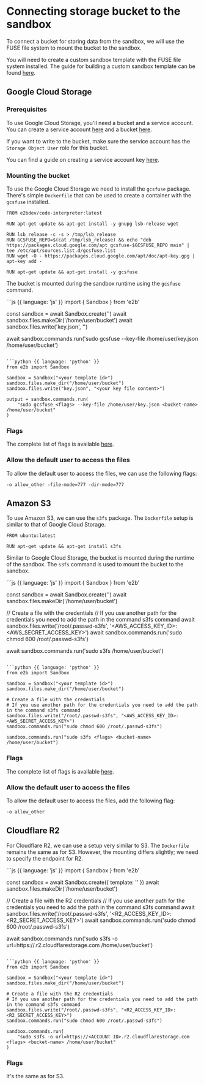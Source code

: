 # Connecting storage bucket to the sandbox

To connect a bucket for storing data from the sandbox, we will use the FUSE file system to mount the bucket to the sandbox.

You will need to create a custom sandbox template with the FUSE file system installed. The guide for building a custom sandbox template can be found [here](/docs/sandbox-template).

## Google Cloud Storage
### Prerequisites

To use Google Cloud Storage, you'll need a bucket and a service account. You can create a service account [here](https://console.cloud.google.com/iam-admin/serviceaccounts) and a bucket [here](https://console.cloud.google.com/storage).

If you want to write to the bucket, make sure the service account has the `Storage Object User` role for this bucket.

You can find a guide on creating a service account key [here](https://cloud.google.com/iam/docs/keys-create-delete#iam-service-account-keys-create-console).

### Mounting the bucket

To use the Google Cloud Storage we need to install the `gcsfuse` package. There's simple `Dockerfile` that can be used to create a container with the `gcsfuse` installed.

```docker
FROM e2bdev/code-interpreter:latest

RUN apt-get update && apt-get install -y gnupg lsb-release wget

RUN lsb_release -c -s > /tmp/lsb_release
RUN GCSFUSE_REPO=$(cat /tmp/lsb_release) && echo "deb https://packages.cloud.google.com/apt gcsfuse-$GCSFUSE_REPO main" | tee /etc/apt/sources.list.d/gcsfuse.list
RUN wget -O - https://packages.cloud.google.com/apt/doc/apt-key.gpg | apt-key add -

RUN apt-get update && apt-get install -y gcsfuse

```

The bucket is mounted during the sandbox runtime using the `gcsfuse` command.

<CodeGroup isRunnable={false}>
```js {{ language: 'js' }}
import { Sandbox } from 'e2b'

const sandbox = await Sandbox.create('<your template id>')
await sandbox.files.makeDir('/home/user/bucket')
await sandbox.files.write('key.json', '<your service account key>')

await sandbox.commands.run('sudo gcsfuse <flags> --key-file /home/user/key.json <bucket-name> /home/user/bucket')
```

```python {{ language: 'python' }}
from e2b import Sandbox

sandbox = Sandbox("<your template id>")
sandbox.files.make_dir("/home/user/bucket")
sandbox.files.write("key.json", "<your key file content>")

output = sandbox.commands.run(
    "sudo gcsfuse <flags> --key-file /home/user/key.json <bucket-name> /home/user/bucket"
)
```
</CodeGroup>

### Flags

The complete list of flags is available [here](https://cloud.google.com/storage/docs/gcsfuse-cli#options).

### Allow the default user to access the files

To allow the default user to access the files, we can use the following flags:

```
-o allow_other -file-mode=777 -dir-mode=777
```

## Amazon S3

To use Amazon S3, we can use the `s3fs` package. The `Dockerfile` setup is similar to that of Google Cloud Storage.

```docker
FROM ubuntu:latest

RUN apt-get update && apt-get install s3fs
```

Similar to Google Cloud Storage, the bucket is mounted during the runtime of the sandbox. The `s3fs` command is used to mount the bucket to the sandbox.

<CodeGroup isRunnable={false}>
```js {{ language: 'js' }}
import { Sandbox } from 'e2b'

const sandbox = await Sandbox.create('<your template id>')
await sandbox.files.makeDir('/home/user/bucket')

// Create a file with the credentials
// If you use another path for the credentials you need to add the path in the command s3fs command
await sandbox.files.write('/root/.passwd-s3fs', '<AWS_ACCESS_KEY_ID>:<AWS_SECRET_ACCESS_KEY>')
await sandbox.commands.run('sudo chmod 600 /root/.passwd-s3fs')

await sandbox.commands.run('sudo s3fs <flags> <bucket-name> /home/user/bucket')
```

```python {{ language: 'python' }}
from e2b import Sandbox

sandbox = Sandbox("<your template id>")
sandbox.files.make_dir("/home/user/bucket")

# Create a file with the credentials
# If you use another path for the credentials you need to add the path in the command s3fs command
sandbox.files.write("/root/.passwd-s3fs", "<AWS_ACCESS_KEY_ID>:<AWS_SECRET_ACCESS_KEY>")
sandbox.commands.run("sudo chmod 600 /root/.passwd-s3fs")

sandbox.commands.run("sudo s3fs <flags> <bucket-name> /home/user/bucket")
```
</CodeGroup>

### Flags

The complete list of flags is available [here](https://manpages.ubuntu.com/manpages/xenial/man1/s3fs.1.html).

### Allow the default user to access the files

To allow the default user to access the files, add the following flag:

```
-o allow_other
```

## Cloudflare R2

For Cloudflare R2, we can use a setup very similar to S3. The `Dockerfile` remains the same as for S3. However, the mounting differs slightly; we need to specify the endpoint for R2.

<CodeGroup isRunnable={false}>
```js {{ language: 'js' }}
import { Sandbox } from 'e2b'

const sandbox = await Sandbox.create({ template: '<your template id>' })
await sandbox.files.makeDir('/home/user/bucket')

// Create a file with the R2 credentials
// If you use another path for the credentials you need to add the path in the command s3fs command
await sandbox.files.write('/root/.passwd-s3fs', '<R2_ACCESS_KEY_ID>:<R2_SECRET_ACCESS_KEY>')
await sandbox.commands.run('sudo chmod 600 /root/.passwd-s3fs')

await sandbox.commands.run('sudo s3fs -o url=https://<ACCOUNT ID>.r2.cloudflarestorage.com <flags> <bucket-name> /home/user/bucket')
```

```python {{ language: 'python' }}
from e2b import Sandbox

sandbox = Sandbox("<your template id>")
sandbox.files.make_dir("/home/user/bucket")

# Create a file with the R2 credentials
# If you use another path for the credentials you need to add the path in the command s3fs command
sandbox.files.write("/root/.passwd-s3fs", "<R2_ACCESS_KEY_ID>:<R2_SECRET_ACCESS_KEY>")
sandbox.commands.run("sudo chmod 600 /root/.passwd-s3fs")

sandbox.commands.run(
    "sudo s3fs -o url=https://<ACCOUNT ID>.r2.cloudflarestorage.com <flags> <bucket-name> /home/user/bucket"
)
```
</CodeGroup>

### Flags

It's the same as for S3.
